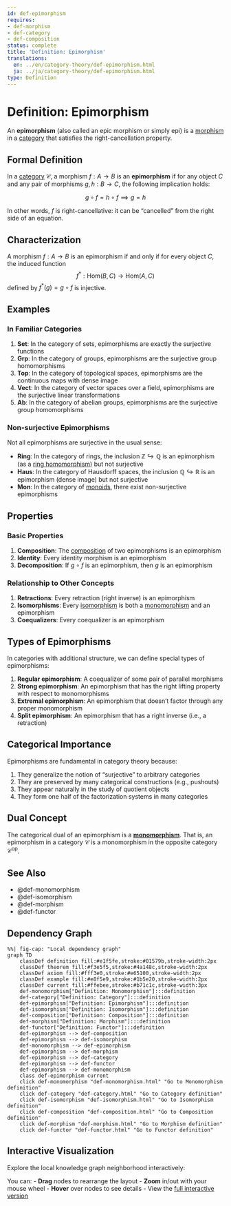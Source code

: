 ```yaml
---
id: def-epimorphism
requires:
- def-morphism
- def-category
- def-composition
status: complete
title: 'Definition: Epimorphism'
translations:
  en: ../en/category-theory/def-epimorphism.html
  ja: ../ja/category-theory/def-epimorphism.html
type: Definition
---
```


# Definition: Epimorphism {#def-epimorphism}

An **epimorphism** (also called an epic morphism or simply epi) is a [morphism](def-morphism.qmd) in a [category](def-category.qmd) that satisfies the right-cancellation property.

## Formal Definition

In a [category](def-category.qmd) $\mathcal{C}$, a morphism $f: A \to B$ is an **epimorphism** if for any object $C$ and any pair of morphisms $g, h: B \to C$, the following implication holds:

$$g \circ f = h \circ f \implies g = h$$

In other words, $f$ is right-cancellative: it can be "cancelled" from the right side of an equation.

## Characterization

A morphism $f: A \to B$ is an epimorphism if and only if for every object $C$, the induced function
$$f^*: \text{Hom}(B, C) \to \text{Hom}(A, C)$$
defined by $f^*(g) = g \circ f$ is injective.

## Examples

### In Familiar Categories

1. **Set**: In the category of sets, epimorphisms are exactly the surjective functions
2. **Grp**: In the category of groups, epimorphisms are the surjective group homomorphisms
3. **Top**: In the category of topological spaces, epimorphisms are the continuous maps with dense image
4. **Vect**: In the category of vector spaces over a field, epimorphisms are the surjective linear transformations
5. **Ab**: In the category of abelian groups, epimorphisms are the surjective group homomorphisms

### Non-surjective Epimorphisms

Not all epimorphisms are surjective in the usual sense:

- **Ring**: In the category of rings, the inclusion $\mathbb{Z} \hookrightarrow \mathbb{Q}$ is an epimorphism (as a [ring homomorphism](../algebra/def-ring-homomorphism.qmd)) but not surjective
- **Haus**: In the category of Hausdorff spaces, the inclusion $\mathbb{Q} \hookrightarrow \mathbb{R}$ is an epimorphism (dense image) but not surjective
- **Mon**: In the category of [monoids](../algebra/def-monoid.qmd), there exist non-surjective epimorphisms

## Properties

### Basic Properties

1. **Composition**: The [composition](def-composition.qmd) of two epimorphisms is an epimorphism
2. **Identity**: Every identity morphism is an epimorphism
3. **Decomposition**: If $g \circ f$ is an epimorphism, then $g$ is an epimorphism

### Relationship to Other Concepts

1. **Retractions**: Every retraction (right inverse) is an epimorphism
2. **Isomorphisms**: Every [isomorphism](def-isomorphism.qmd) is both a [monomorphism](def-monomorphism.qmd) and an epimorphism
3. **Coequalizers**: Every coequalizer is an epimorphism

## Types of Epimorphisms

In categories with additional structure, we can define special types of epimorphisms:

1. **Regular epimorphism**: A coequalizer of some pair of parallel morphisms
2. **Strong epimorphism**: An epimorphism that has the right lifting property with respect to monomorphisms
3. **Extremal epimorphism**: An epimorphism that doesn't factor through any proper monomorphism
4. **Split epimorphism**: An epimorphism that has a right inverse (i.e., a retraction)

## Categorical Importance

Epimorphisms are fundamental in category theory because:

1. They generalize the notion of "surjective" to arbitrary categories
2. They are preserved by many categorical constructions (e.g., pushouts)
3. They appear naturally in the study of quotient objects
4. They form one half of the factorization systems in many categories

## Dual Concept

The categorical dual of an epimorphism is a **[monomorphism](def-monomorphism.qmd)**. That is, an epimorphism in a category $\mathcal{C}$ is a monomorphism in the opposite category $\mathcal{C}^{\text{op}}$.

## See Also

- @def-monomorphism
- @def-isomorphism
- @def-morphism
- @def-functor

## Dependency Graph

```mermaid
%%| fig-cap: "Local dependency graph"
graph TD
    classDef definition fill:#e1f5fe,stroke:#01579b,stroke-width:2px
    classDef theorem fill:#f3e5f5,stroke:#4a148c,stroke-width:2px
    classDef axiom fill:#fff3e0,stroke:#e65100,stroke-width:2px
    classDef example fill:#e8f5e9,stroke:#1b5e20,stroke-width:2px
    classDef current fill:#ffebee,stroke:#b71c1c,stroke-width:3px
    def-monomorphism["Definition: Monomorphism"]:::definition
    def-category["Definition: Category"]:::definition
    def-epimorphism["Definition: Epimorphism"]:::definition
    def-isomorphism["Definition: Isomorphism"]:::definition
    def-composition["Definition: Composition"]:::definition
    def-morphism["Definition: Morphism"]:::definition
    def-functor["Definition: Functor"]:::definition
    def-epimorphism --> def-composition
    def-epimorphism --> def-isomorphism
    def-monomorphism --> def-epimorphism
    def-epimorphism --> def-morphism
    def-epimorphism --> def-category
    def-epimorphism --> def-functor
    def-epimorphism --> def-monomorphism
    class def-epimorphism current
    click def-monomorphism "def-monomorphism.html" "Go to Monomorphism definition"
    click def-category "def-category.html" "Go to Category definition"
    click def-isomorphism "def-isomorphism.html" "Go to Isomorphism definition"
    click def-composition "def-composition.html" "Go to Composition definition"
    click def-morphism "def-morphism.html" "Go to Morphism definition"
    click def-functor "def-functor.html" "Go to Functor definition"
```

## Interactive Visualization

Explore the local knowledge graph neighborhood interactively:

::: {.graph-viz data-id="def-epimorphism" data-width="700" data-height="500"}
:::

You can:
- **Drag** nodes to rearrange the layout
- **Zoom** in/out with your mouse wheel
- **Hover** over nodes to see details
- View the [full interactive version](../../output/interactive/def-epimorphism.html){target="_blank"}
